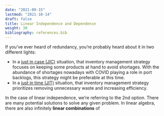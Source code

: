 ```yaml
---
date: "2021-09-15"
lastmod: "2021-10-14"
draft: false
title: Linear Independence and Dependence
weight: 30
bibliography: references.bib
---
```


If you've ever heard of redundancy, you're probably heard about it in two 
different lights:

* In a [just in case (JIC)](https://www.investopedia.com/terms/j/jic.asp) 
situation, that inventory management strategy focuses on keeping some products
at hand to avoid shortages. With the abundance of shortages nowadays with COVID
playing a role in port backlogs, this strategy might be preferable at this time.
* In a [just in time (JIT)](https://www.investopedia.com/terms/j/jit.asp) situation, 
that inventory management strategy prioritizes removing unnecessary waste and 
increasing efficiency.

In the case of linear independence, we're referring to the 2nd option. There are 
many potential solutions to solve any given problem. In linear algebra, there
are also infinitely **linear combinations** of 
